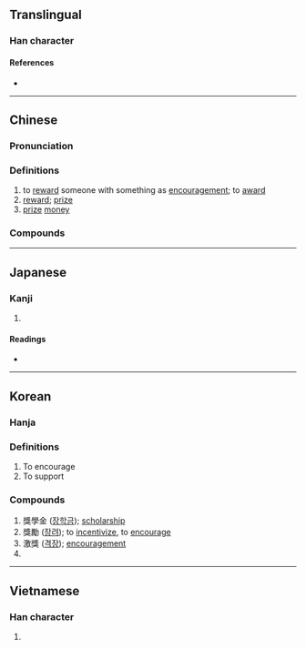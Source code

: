 {{character info/new}}
{{also|奖|奬|奨}}
==Translingual==
{{Han simplified forms|獎|奨|奖}}

===Han character===
{{Han char|rn=94|rad=犬|as=11|sn=14|four=27430|canj=VIIK|ids=⿱將犬}}

====References====
* {{Han ref|kx=0717.290|dkj=20637|dj=1129.070|hdz=21364.140|uh=734E|ud=29518|bh=BCFA|bd=48378}}

----

==Chinese==
{{zh-forms|s=奖|t2=奬|alt=奨,㢡}}

===Pronunciation===
{{zh-pron
|m=jiǎng
|c=zoeng2
|h=pfs=
|md=
|mn=qz,tw,xm:chióng/twvk,zz:chiáng/qz,tw:chiúⁿ
|mn_note=chióng/chiáng - literary; chiúⁿ - vernacular
|w=
|mc=y
|oc=y
|cat=v,n
}}

===Definitions===
{{zh-hanzi}}

# to [[reward]] someone with something as [[encouragement]]; to [[award]]
# [[reward]]; [[prize]]
# [[prize]] [[money]]

===Compounds===
{{zh-der|保獎|大獎|中獎|愛國獎券|優獎|年終獎金|弘獎|強迫中獎|對獎|兌獎|國光獎章|嘉獎|受獎|得獎|授獎|獎額|獎勵|獲獎|獎贊|普獎|獎牌|敘獎|獎狀|獎品|抽獎|獎勉|神農獎|懲惡獎善|獎借|獎懲|獎飾|獎章|獎金|獎進|獎賞|獎杯|獎掖|獎學金|獎售|獎助|獎券|獎題|普立茲獎|特獎|金鼎獎|開獎|貳獎|頭獎|領獎|葛萊美獎|金馬獎|義大利獎|鵬舉獎章|金像獎|金手套獎|附獎|諾貝爾獎|頒獎|艾美獎|過獎|贈獎|金鐘獎|誇獎|謬獎|褒獎|賚獎}}

{{zh-cat|Elementary}}

----

==Japanese==
{{ja-kanji forms|奨|獎}}

===Kanji===
{{ja-kanji|grade=|rs=犬11|shin=奨}}

# {{defn|lang=ja|sort=犬11}}

====Readings====
* {{ja-readings|on=[[しょう]] (shō), [[そう]] (sō)|kun=[[すすめる]] (susumeru)|nanori=}}

----

==Korean==

===Hanja===
{{ko-hanja|hangeul=장|rv=jang|mr=chang}}

===Definitions===
# To encourage
# To support

===Compounds===
# 獎學金 ([[장학금]]); [[scholarship]]
# 獎勵 ([[장려]]); to [[incentivize]], to [[encourage]]
# 激獎 ([[격장]]); [[encouragement]]
# {{defn|lang=ko|sort=犬11}}

----

==Vietnamese==

===Han character===
{{vi-hantu|[[tưởng]]|rs=犬11}}

# {{defn|lang=vi|sort=犬11}}